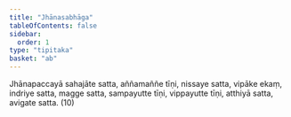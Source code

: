 ```yaml
---
title: "Jhānasabhāga"
tableOfContents: false
sidebar:
  order: 1
type: "tipitaka"
basket: "ab"
---
```



<DynamicBreadcrumb />

<Division number="360">

<Paragraph number="1104">
Jhānapaccayā sahajāte satta, aññamaññe tīṇi, nissaye satta, vipāke ekaṃ, indriye satta, magge satta, sampayutte tīṇi, vippayutte tīṇi, atthiyā satta, avigate satta. (10)
</Paragraph>
</Division>